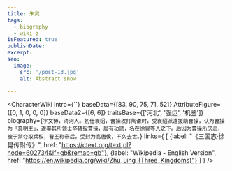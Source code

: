 ```yaml
---
title: 朱灵
tags:
  - biography
  - wiki-z
isFeatured: true
publishDate:
excerpt:
seo:
  image:
    src: '/post-13.jpg'
    alt: Abstract snow

---
```



<CharacterWiki
  intro={``}
  baseData={[83, 90, 75, 71, 52]}
  AttributeFigure={[0, 1, 0, 0, 0]}
  baseData2={[6, 6]}
  traitsBase={['河北', '强运', '机鉴']}
  biography={`字文博，清河人。初仕袁绍，曹操攻打陶谦时，受袁绍派遣援助曹操，认为曹操为「真明主」，遂率其所领士卒转投曹操，屡有功勋，名在徐晃等人之下。后因为曹操所厌恶，被于禁夺取兵权，曹丕称帝后，受封为高唐侯，不久去世。`}
  links={
    [
      {label: "《三国志·徐晃传附传》", href: "https://ctext.org/text.pl?node=602734&if=gb&remap=gb"},
      {label: "Wikipedia - English Version", href: "https://en.wikipedia.org/wiki/Zhu_Ling_(Three_Kingdoms)"}
    ]
  }
/>
